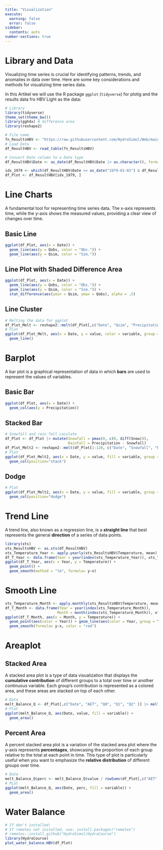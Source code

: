 ```yaml
---
title: "Visualization"
execute:
  warning: false
  error: false
sidebar:
  contents: auto
number-sections: true
---
```


# Library and Data

Visualizing time series is crucial for identifying patterns, trends, and anomalies in data over time. Here are some key considerations and methods for visualizing time series data.

In this Artikel we will use the R package `ggplot` (`tidyverse`) for plotig and the results data fro HBV Light as the data:

```r
# Library
library(tidyverse)
theme_set(theme_bw())
library(ggh4x) # difference area
library(reshape2)

# File name
fn_ResultsHBV <- "https://raw.githubusercontent.com/HydroSimul/Web/main/data_share/tbl_HBV_Results.txt"
# Load Data
df_ResultHBV <- read_table(fn_ResultsHBV)

# Convert Date column to a Date type
df_ResultHBV$Date <- as_date(df_ResultHBV$Date |> as.character(), format = "%Y%m%d")

idx_1979 <- which(df_ResultHBV$Date >= as_date("1979-01-01") & df_ResultHBV$Date <= as_date("1979-12-31"))
df_Plot <- df_ResultHBV[idx_1979, ]

```

# Line Charts

A fundamental tool for representing time series data. The x-axis represents time, while the y-axis shows the measured values, providing a clear view of changes over time.

## Basic Line

```r
ggplot(df_Plot, aes(x = Date)) +
  geom_line(aes(y = Qobs, color = "Obs.")) +
  geom_line(aes(y = Qsim, color = "Sim.")) 


```

## Line Plot with Shaded Difference Area

```r
ggplot(df_Plot, aes(x = Date)) +
  geom_line(aes(y = Qobs, color = "Obs.")) +
  geom_line(aes(y = Qsim, color = "Sim.")) +
  stat_difference(aes(ymin = Qsim, ymax = Qobs), alpha = .5) 

```


## Line Cluster 

```r
# Melting the data for ggplot
df_Plot_Melt <- reshape2::melt(df_Plot[,c("Date", "Qsim", "Precipitation", "AET")], id = "Date")
# Plot
ggplot(df_Plot_Melt, aes(x = Date, y = value, color = variable, group = variable)) +
  geom_line()
```

# Barplot

A bar plot is a graphical representation of data in which **bars** are used to represent the values of variables. 

## Basic Bar

```r
ggplot(df_Plot, aes(x = Date)) +
  geom_col(aes(y = Precipitation))
```

## Stacked Bar

```r
# Snowfall and rain fall caculate
df_Plot <- df_Plot |> mutate(Snowfall = pmax(0, c(0, diff(Snow))), 
                             Rainfall = Precipitation - Snowfall) 
df_Plot_Melt2 <- reshape2::melt(df_Plot[1:120, c("Date", "Snowfall", "Rainfall")], id = "Date")
# Plot
ggplot(df_Plot_Melt2, aes(x = Date, y = value, fill = variable, group = variable)) +
  geom_col(position="stack")
```

## Dodge


```r
# Plot
ggplot(df_Plot_Melt2, aes(x = Date, y = value, fill = variable, group = variable)) +
  geom_col(position="dodge")
```

# Trend Line

A trend line, also known as a regression line, is a **straight line** that best represents the general **direction** of a series of data points. 

```r
library(xts)
xts_ResultsHBV <- as.xts(df_ResultHBV)
xts_Temperature_Year <- apply.yearly(xts_ResultsHBV$Temperature, mean)
df_T_Year <- data.frame(Year = year(index(xts_Temperature_Year)), xts_Temperature_Year)
ggplot(df_T_Year, aes(x = Year, y = Temperature)) +
  geom_point() +
  geom_smooth(method = "lm", formula= y~x)

```


# Smooth Line

```r
xts_Temperature_Month <- apply.monthly(xts_ResultsHBV$Temperature, mean)
df_T_Month <- data.frame(Year = year(index(xts_Temperature_Month)), 
                        Month = month(index(xts_Temperature_Month)), xts_Temperature_Month)
ggplot(df_T_Month, aes(x = Month, y = Temperature)) +
  geom_point(aes(color = Year)) + geom_line(aes(color = Year, group = Year)) +
  geom_smooth(formula= y~x, color = "red")

```



# Areaplot

## Stacked Area

A stacked area plot is a type of data visualization that displays the **cumulative contribution** of different groups to a total over time or another continuous variable. Each group's contribution is represented as a colored area, and these areas are stacked on top of each other.


```r
# Data
melt_Balance_Q <- df_Plot[,c("Date", "AET", "Q0", "Q1", "Q2" )] |> melt(id = "Date")
# Plot
ggplot(melt_Balance_Q, aes(Date, value, fill = variable)) +
  geom_area() 
```


## Percent Area

A percent stacked area plot is a variation of the stacked area plot where the y-axis represents **percentages**, showcasing the proportion of each group relative to the total at each point in time. This type of plot is particularly useful when you want to emphasize the **relative distribution** of different groups over time.


```r
# Data
melt_Balance_Q$perc <- melt_Balance_Q$value / rowSums(df_Plot[,c("AET", "Q0", "Q1", "Q2" )])
# PLot
ggplot(melt_Balance_Q, aes(Date, perc, fill = variable)) +
  geom_area() 


```

# Water Balance

```r
# If don't installed:
# If remotes not installed, use: install.packages("remotes")
# remotes::install_github("HydroSimul/HydroCourse")
library(HydroCourse)
plot_water_balance.HBV(df_Plot)

```

